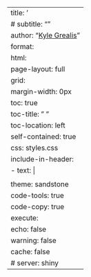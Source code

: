 ---
title: '<title>'
# subtitle: "<subtitle>"
author: "[Kyle Grealis](https://github.com/kyleGrealis/)"
format: 
  html:
    page-layout: full
    grid: 
      margin-width: 0px
    toc: true
    toc-title: " "
    toc-location: left
    self-contained: true
    css: styles.css
    include-in-header:
    - text: |
        <link rel = "shortcut icon" href = "../www/favicon.ico" />
    theme: sandstone
    code-tools: true
    code-copy: true
execute: 
  echo: false
  warning: false
  cache: false
# server: shiny
---